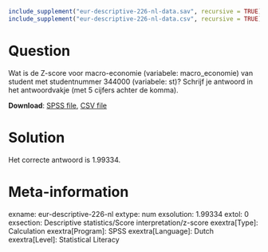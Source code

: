 ```r
include_supplement("eur-descriptive-226-nl-data.sav", recursive = TRUE)
include_supplement("eur-descriptive-226-nl-data.csv", recursive = TRUE)
```

Question
========
Wat is de Z-score voor macro-economie (variabele: macro_economie) van student met studentnummer 344000 (variabele: st)? Schrijf je antwoord in het antwoordvakje (met 5 cijfers achter de komma).

**Download**: [SPSS file](eur-descriptive-226-nl-data.sav), [CSV file](eur-descriptive-226-nl-data.csv)


Solution
========
Het correcte antwoord is 1.99334.


Meta-information
================
exname: eur-descriptive-226-nl
extype: num
exsolution: 1.99334
extol: 0
exsection: Descriptive statistics/Score interpretation/z-score
exextra[Type]: Calculation
exextra[Program]: SPSS
exextra[Language]: Dutch
exextra[Level]: Statistical Literacy
